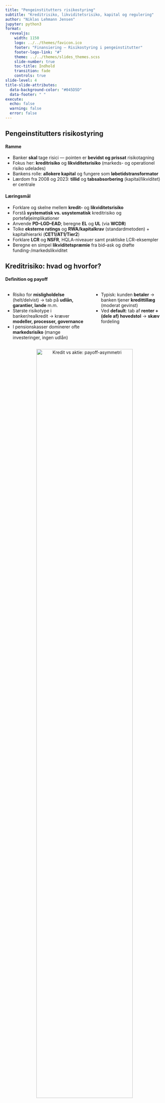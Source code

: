 ```yaml
---
title: "Pengeinstitutters risikostyring"
subtitle: "Kreditrisiko, likviditetsrisiko, kapital og regulering"
author: "Niklas Lehmann Jensen"
jupyter: python3
format:
  revealjs:
    width: 1150
    logo: ../../themes/favicon.ico
    footer: "Finansiering — Risikostyring i pengeinstitutter"
    footer-logo-link: "#"
    theme: ../../themes/slides_themes.scss
    slide-number: true
    toc-title: Indhold    
    transition: fade
    controls: true
slide-level: 4
title-slide-attributes:
  data-background-color: "#045D5D"
  data-footer: " "
execute:
  echo: false
  warning: false
  error: false
---
```


## Pengeinstitutters risikostyring {background="#00100F"}

#### Ramme {background="#43464B"}
- Banker **skal** tage risici — pointen er **bevidst og prissat** risikotagning  
- Fokus her: **kreditrisiko** og **likviditetsrisiko** (markeds- og operationel risiko udelades)  
- Bankens rolle: **allokere kapital** og fungere som **løbetidstransformator**  
- Lærdom fra 2008 og 2023: **tillid** og **tabsabsorbering** (kapital/likviditet) er centrale

#### Læringsmål {background="#43464B"}
- Forklare og skelne mellem **kredit-** og **likviditetsrisiko**
- Forstå **systematisk vs. usystematisk** kreditrisiko og porteføljeimplikationer
- Anvende **PD–LGD–EAD**; beregne **EL** og **UL** (via **WCDR**)
- Tolke **eksterne ratings** og **RWA/kapitalkrav** (standardmetoden) + kapitalhierarki (**CET1/AT1/Tier2**)
- Forklare **LCR** og **NSFR**, HQLA-niveauer samt praktiske LCR-eksempler
- Beregne en simpel **likviditetspræmie** fra bid–ask og drøfte funding-/markedslikviditet

## Kreditrisiko: hvad og hvorfor? {background="#00100F"}

#### Definition og payoff {background="#43464B"}
::: {.columns}
::: {.column}
- Risiko for **misligholdelse** (helt/delvist) → tab på **udlån, garantier, lande** m.m.
- Største risikotype i banker/realkredit → kræver **modeller, processer, governance**
- I pensionskasser dominerer ofte **markedsrisiko** (mange investeringer, ingen udlån)
:::
::: {.column}
- Typisk: kunden **betaler** → banken tjener **kredittillæg** (moderat gevinst)
- Ved **default**: tab af **renter + (dele af) hovedstol** → **skæv** fordeling
:::
:::
<div style="text-align:center">
  <img src="/images/chapters/chapter_10/KreditAktieRisk.png" alt="Kredit vs aktie: payoff-asymmetri" width="78%"/>
</div>

## Systematisk vs. usystematisk kreditrisiko {background="#00100F"}

#### Begreber og porteføljeimplikation {background="#43464B"}
::: {.columns}
::: {.column}
- **Systematisk**: makrostød (recession) rammer bredt — svær at **diversificere**  
- **Usystematisk**: kundespecifik (ledelse, jobtab) — kan **spredes væk**
- Erhverv typisk mere **konjunkturfølsomt** end husholdninger
- Banker bruger **ratings/PD-klasser** til styring og prissætning
:::
::: {.column}
<div style="text-align:center">
  <img src="/images/chapters/chapter_10/SystematiskUsystematiskRisk.png" alt="Systematisk/usystematisk risiko" width="85%"/>
</div>
:::
:::

## PD – ratingklasser og anvendelser {background="#00100F"}

#### Probability of Default (årlig) {background="#43464B"}
- Bankerne estimerer **PD** på tværs af segmenter og grupperer i **ratingklasser**
- PD bruges til **kreditvurdering, kapitalstyring** (regulatorisk/økonomisk) og **prissætning**

::: {.smaller style="font-size:0.8em"}
| **Probability of Default** | **Original eksponering** | **Off-balance eksponering** | **CCF** | **Gns. PD** | **Gns. LGD** | **Gns. løbetid (år)** |
|:--|--:|--:|--:|--:|--:|--:|
| 0,00 til < 0,15 | 45.059 | 34.008 | 50% | 0,04% | 29,30% | 2,2 |
| 0,15 til < 0,25 | 15.653 | 13.986 | 48% | 0,22% | 26,80% | 2,3 |
| 0,25 til < 0,50 | 36.589 | 13.556 | 48% | 0,44% | 26,80% | 2,2 |
| 0,50 til < 0,75 | 10 | 10 | 57% | 0,56% | 32,50% | 2,5 |
| 0,75 til < 2,50 | 15.684 | 7.091 | 49% | 1,06% | 26,60% | 2,3 |
| 2,50 til < 10,00 | 1.146 | 445 | 50% | 4,10% | 25,60% | 2,5 |
| 10,00 til < 100 | 1.958 | 895 | 51% | 9,86% | 29,60% | 2,7 |
| 100 (Default) | 1.133 | 244 | 0% | 100,00% | 29,00% | 2,3 |
| **Total** | **116.844** | **66.401** | **49%** | **1,51%** | **28,10%** | **2,3** |
:::

#### Kredittillæg (intuition) {background="#43464B"}
- Simpelt mål:  
  $$
  s \;=\; \mathrm{PD}\cdot(1-R),
  $$
  hvor $R$ er **recovery rate**.

## Eksempler: kredittillæg (PD & Recovery) {background="#00100F"}

#### Cases {background="#43464B"}
::: {.columns}
::: {.column}
**Eksempel 1: Dårlig kunde**  
- PD $=15\%$, $R=20\%$  
$$
s \;=\; 0{,}15\cdot(1-0{,}20) \;=\; 0{,}12 \;\Rightarrow\; 12\%
$$
:::
::: {.column}
**Eksempel 2: God kunde**  
- PD $=1\%$, $R=70\%$  
$$
s \;=\; 0{,}01\cdot(1-0{,}70) \;=\; 0{,}003 \;\Rightarrow\; 0{,}3\%
$$
:::
:::

## LGD og Recovery Rate {background="#00100F"}

#### Begreber {background="#43464B"}
::: {.columns}
::: {.column}
- **LGD**: forventet tab (pct.) ved default  
- **Recovery**: andel **ikke** tabt, $ \text{Recovery} = 1-\text{LGD} $
- Afhænger af **sikkerheder**, **likviditet** og **konjunktur**
:::
::: {.column}
<div style="text-align:center">
  <img src="/images/chapters/chapter_10/RecoveryRatesAndPRobability.png" alt="Recovery vs konjunktur" width="85%"/>
</div>
:::
:::

## EAD – Exposure at Default {background="#00100F"}

#### Definition og praksis {background="#43464B"}
- Forventet eksponering **ved** misligholdelse
- Inkluderer **udestående** + forventet træk på **off-balance faciliteter**
- Modelleres med **konverteringsfaktorer (CF/CCF)** afhængig af adfærd, facilitet og konjunktur

## EL og UL – samt WCDR {background="#00100F"}

#### Historik og formler {background="#43464B"}
::: {.columns}
::: {.column}
- Kapital sigtes mod **sjældne, hårde år** (fx 99,9% på 1 år)  
- Brug **WCDR** (worst-case default rate) til UL-dimensionering
:::
::: {.column}
- **Forventet tab (EL)**  
  $$
  \mathrm{EL}=\mathrm{PD}\cdot\mathrm{LGD}\cdot\mathrm{EAD}
  $$
- **Uforudset tab (UL)**  
  $$
  \mathrm{UL}=(\mathrm{WCDR}-\mathrm{PD})\cdot\mathrm{LGD}\cdot\mathrm{EAD}
  $$
:::
:::

#### WCDR-tabeller og figur {background="#43464B"}
::: {.smaller style="font-size:0.8em"}
| **Kreditrating** | **1 år** | **3 år** | **5 år** | **7 år** |
|:--|--:|--:|--:|--:|
| AAA | 0,0% | 0,0% | 0,0% | 0,1% |
| AA  | 0,0% | 0,0% | 0,4% | 0,7% |
| A   | 0,0% | 0,5% | 1,0% | 2,0% |
| BBB | 0,5% | 2,5% | 3,6% | 4,5% |
| BB  | 2,8% | 8,0% | 13,5% | 16,5% |
| B   | 7,0% | 16,6% | 20,5% | 26,6% |
:::
<div style="text-align:center">
  <img src="/images/chapters/chapter_10/ExpectedAndUnexpectedLoss.png" alt="EL vs UL" width="78%"/>
</div>

## Eksempel: beregn UL (WCDR) {background="#00100F"}

#### Opsætning og beregning {background="#43464B"}
- Udlån 100 mio. → **EAD = 130 mio.**  
- PD $=2\%$, **WCDR $=10\%$**, Recovery $=40\%$ → **LGD $=60\%$**

$$
\mathrm{UL}=(10\%-2\%)\cdot 60\%\cdot 130
= 0{,}08\cdot 0{,}60\cdot 130
= 6{,}24\ \text{mio. kr.}
$$

**Tolkning:** Banken bør holde ~**6,24 mio. kr.** i kapital til **uforudsete** tab i et hårdt år.

## Eksterne ratings: oversigt og brug {background="#00100F"}

#### Rolle og kritik {background="#43464B"}
::: {.columns}
::: {.column}
- Bruges til investeringer og under **standardmetoden** (RWA)
- Skelnen: **Investment grade** (BBB/Baa+) vs. **Speculative** (BB/Ba og lavere)
- “Through-the-Cycle” praksis → undgå konstante ratinghop
:::
::: {.column}
- **Cliff risk**, **modeltillid**, **udsteder-betaler**, uklar **ansvarlighed** (post-2008)
:::
:::

#### Ratingkort {background="#43464B"}
::: {.smaller style="font-size:0.8em"}
| **Moody’s** | **S&P** | **Fitch** |  | **Betydning** |
|:--|:--|:--|:--|:--|
| Aaa | AAA | AAA | | Bedste rating |
| Aa  | AA  | AA  | | Meget høj kreditværdighed |
| A   | A   | A   | | Øvre middel |
| Baa | BBB | BBB | | Nedre middel |
| Ba  | BB  | BB  | | Spekulativ |
| B   | B   | B   | | Meget spekulativ |
| Caa | CCC | CCC | | Høj default-risiko |
| Ca  | CC  | CC  | | Ekstremt spekulativ |
| C   | C   | C   | | Nær konkurs |
| —   | D   | D   | | Konkurs |
:::

## Kapital og kapitalkrav (Søjler & buffere) {background="#00100F"}

#### Arkitektur og kapitalgrundlag {background="#43464B"}
- **Søjle 1**: min. **8% af RWA** (bundplade)  
- **Søjle 2**: institut-specifik **ekstra** kapital (solvensbehov)  
- **Søjle 3**: **gennemsigtighed** og markedsdisciplin  
- **Buffere**: kapitalbevaring, kontracyklisk, **SIFI** m.fl.
- **CET1** (aktier/tilbageholdt overskud; hårdest fradrag) — **rygraden**  
- **AT1** (hybrid, kupon kan springes, write-down/konvertering) — **støddæmper**  
- **Tier 2** (efterstillet, lang løbetid) — **nødnet**  
- Minimumsniveauer + **udbytte/bonus-begrænsning** ved bufferbrud

## Standardmetoden: RWA og kapitalkrav {background="#00100F"}

#### Formler og vægte {background="#43464B"}
::: {.columns}
::: {.column}
$$
\text{RWA}=\sum_i \text{EAD}_i\cdot\text{risikovægt}_i, 
\qquad
\text{Krav}=8\%\cdot\text{RWA}
$$
- Ratings ⇒ risikovægte (ellers faste vægte)
- EAD inkluderer **off-balance** via CCF
:::
::: {.column}
::: {.smaller style="font-size:0.8em"}
| **Risikoklasse** | 1 | 2 | 3 | 4 | 5 | 6 |
|:--|--:|--:|--:|--:|--:|--:|
| **Rating-eksempel** | AAA–AA- | A+–A- | BBB+–BBB- | BB+–BB- | B+–B- | < B- |
| Virksomheder | 20% | 50% | 100/75% | 100% | 150% | 150% |
| Kreditinstitutter | 20% | 50/30% | 50/30% | 100% | 100% | 150% |
:::
:::
:::

#### Eksempel (B-rating) {background="#43464B"}
- B-ratet virksomhed, **EAD = 30 mio.**, vægt **150%**  
$$
\text{RWA}=30\cdot 150\% = 45,
\qquad
\text{Krav}=45\cdot 8\% = 3{,}6\ \text{mio. kr.}
$$

## Likviditetsrisiko: to vinkler {background="#00100F"}

#### Funding vs. marked {background="#43464B"}
::: {.columns}
::: {.column}
- **Fundinglikviditet**: kan banken skaffe **kontanter** til tiden?
- **Markedslikviditet**: kan aktiver **sælges** uden stort prisfald?
- Banken er **løbetidstransformator**: kort funding, lange aktiver
:::
::: {.column}
<div style="text-align:center">
  <img src="/images/chapters/chapter_10/Pilediagram.png" alt="Kreditschok → funding/markedslikviditet" width="82%"/>
</div>
:::
:::

#### Krise-typer {background="#43464B"}
- **Institutspecifik**: dårlig nyhed → indlånsudløb, dyr/no funding  
- **Systemisk**: flight-to-quality; markeder **lukker** (ABS, efterstillet gæld)  
- Selv sunde banker kan blive ramt i systemiske episoder

## LCR og NSFR – intuition og formler {background="#00100F"}

#### Definitioner {background="#43464B"}
::: {.columns}
::: {.column}
**LCR (30 dage)**  
- Har banken nok **HQLA** i en **30 dages** stress?
$$
\text{LCR}=\frac{\text{HQLA}}{\text{netto udstrømning 30 dage}}\ \ge\ 100\%
$$
- **HQLA-niveauer**: Level 1 (stats/CB), 2A, 2B + **haircuts/lofter**
:::
::: {.column}
**NSFR (langsigtet)**  
- Matcher lang **aktivside** med **stabil funding**
$$
\text{NSFR}=\frac{\text{ASF}}{\text{RSF}}\ \ge\ 100\%
$$
- **ASF** vægter EK/lang funding højest; **RSF** vægter lange/illikvide aktiver højest
:::
:::

## HQLA – niveauer og haircuts (forenklet) {background="#00100F"}

#### Kategorier {background="#43464B"}
::: {.smaller style="font-size:0.85em"}
| **Niveau** | **Eksempler** | **Tælling i buffer** |
|:--|:--|:--:|
| **Level 1** | Kontanter/centralbank; stats-obl.; udvalgte særligt dækkede obl. | 100% (evt. 93% i DK-praksis) |
| **Level 2A** | Dækkede obl. (AA- til AA+), stærke virksomhedsobl. | ~85% |
| **Level 2B** | Udvalgte indeksaktier; BBB- virksomhedsobl. m.m. | 50–75% |
:::
**Bemærk:** Loft for andel af Level 2 i bufferen + mindstekrav til andel **bedste Level 1**.

## LCR – tre små cases (samme nævner) {background="#00100F"}

#### Trin 1: Haircuts {background="#43464B"}

::: {.smaller style="font-size:0.8em"}

|                | **A** | **B** | **C** |
|----------------|------:|------:|------:|
| Statsobligationer (L1)         | 0   | 100  | 100  |
| Særligt dækkede (L1, 7% haircut) | $200\times0{,}93=186$ | $300\times0{,}93=279$ | $200\times0{,}93=186$ |
| Level 2A (15% haircut)         | $50\times0{,}85=42{,}5$ | $100\times0{,}85=85$ | $50\times0{,}85=42{,}5$ |
| **Sum før kvoter**             | **228,5** | **464,0** | **328,5** |

:::

#### Trin 2: Kvoter/lofter → tilladt HQLA {background="#43464B"}

::: {.smaller style="font-size:0.8em"}

|                | **A** | **B**   | **C**   |
|----------------|------:|--------:|--------:|
| **Tilladt HQLA efter kvoter** | **0** | **333,3** | **328,5** |

:::

#### Trin 3: LCR-beregning (nævner = 250 mio.) {background="#43464B"}

- $\text{LCR}_A = 0/250 = 0\%$  
- $\text{LCR}_B = 333{,}3/250 = 133\%$  
- $\text{LCR}_C = 328{,}5/250 = 131\%$  

**Intuition:** Case **A** dumper (mangler de bedste Level 1). **B/C** består; **B** “spilder” buffer pga. kvoter.


## Markedslikviditet: mål og ”pris for at komme ud” {background="#00100F"}

#### Bid–ask og eksempel {background="#43464B"}
::: {.columns}
::: {.column}
- En praktisk årlig **præmie** for illikviditet:
$$
\text{Likviditetspræmie}=\frac{S_b-S_s}{H\cdot P}
$$
- $S_b$: spread på illikvidt papir, $S_s$: spread på reference  
- $H$: horisont (år), $P$: gennemsnitskurs
:::
::: {.column}
- Illikvid virksomhedsobl.: pris 95, bid–ask **94–95** ⇒ spread **1,00**  
- Likvidt referencepapir: spread **0,10**  
- $H=0{,}5$, $P\approx100$
  
$$
\Delta S = 1{,}00-0{,}10=0{,}90
$$
$$
\text{Likviditetspræmie}=\frac{0{,}90}{0{,}5\cdot 100}=1{,}8\%
$$
$$
\text{"Skjult" omkostning}=\frac{0{,}90}{94{,}5}\approx 0{,}95\%
$$
:::
:::
**Bemærk:** Spreads **udvider** sig i stress → omkostningen stiger netop, når man **behøver** likviditet.

## Afrunding {background="#00100F"}

#### Hovedpointer {background="#43464B"}
- **Kreditrisiko** dominerer i banker: styr via **PD–LGD–EAD**, pris **EL** ind og dæk **UL** med kapital  
- **Kapital** er både **mængde og kvalitet**: **CET1/AT1/Tier2**, + Søjle- og bufferkrav  
- **Likviditet** er lige så central som kapital: **LCR (30 dage)** og **NSFR (lang sigt)**, sammensætning af **HQLA** er afgørende  
- **Funding- og markedslikviditet** forstærker ofte hinanden — modeller hjælper, men **systematiske stød** kræver robuste buffere  
- Målet er **sund risikotagning**, ikke nulsikring — og fastholdelse af **tillid** som sektorens fundament
